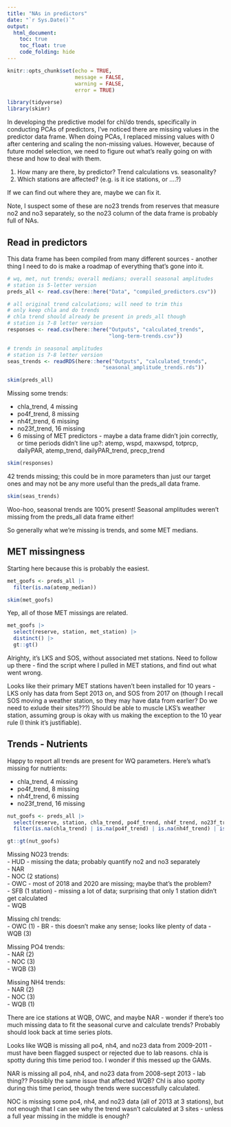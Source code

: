 ```yaml
---
title: "NAs in predictors"
date: "`r Sys.Date()`"
output: 
  html_document:
    toc: true
    toc_float: true
    code_folding: hide
---
```


```r
knitr::opts_chunk$set(echo = TRUE,
                      message = FALSE,
                      warning = FALSE,
                      error = TRUE)

library(tidyverse)
library(skimr)
```

In developing the predictive model for chl/do trends, specifically in conducting PCAs of predictors, I've noticed there are missing values in the predictor data frame. When doing PCAs, I replaced missing values with 0 after centering and scaling the non-missing values. However, because of future model selection, we need to figure out what's really going on with these and how to deal with them.  

1.  How many are there, by predictor?  Trend calculations vs. seasonality?  
2.  Which stations are affected? (e.g. is it ice stations, or ....?)  

If we can find out where they are, maybe we can fix it.  

Note, I suspect some of these are no23 trends from reserves that measure no2 and no3 separately, so the no23 column of the data frame is probably full of NAs.  

## Read in predictors  

This data frame has been compiled from many different sources - another thing I need to do is make a roadmap of everything that's gone into it.  

```r
# wq, met, nut trends; overall medians; overall seasonal amplitudes
# station is 5-letter version
preds_all <- read.csv(here::here("Data", "compiled_predictors.csv"))

# all original trend calculations; will need to trim this
# only keep chla and do trends
# chla trend should already be present in preds_all though
# station is 7-8 letter version
responses <- read.csv(here::here("Outputs", "calculated_trends",
                                 "long-term-trends.csv"))

# trends in seasonal amplitudes
# station is 7-8 letter version
seas_trends <- readRDS(here::here("Outputs", "calculated_trends", 
                               "seasonal_amplitude_trends.rds"))

```

```r
skim(preds_all)
```

Missing some trends:  

-  chla_trend, 4 missing  
-  po4f_trend, 8 missing  
-  nh4f_trend, 6 missing  
-  no23f_trend, 16 missing  
-  6 missing of MET predictors - maybe a data frame didn't join correctly, or time periods didn't line up?: atemp, wspd, maxwspd, totprcp, dailyPAR, atemp_trend, dailyPAR_trend, precp_trend


```r
skim(responses)
```

42 trends missing; this could be in more parameters than just our target ones and may not be any more useful than the preds_all data frame.  

```r
skim(seas_trends)
```

Woo-hoo, seasonal trends are 100% present! Seasonal amplitudes weren't missing from the preds_all data frame either!  


So generally what we're missing is trends, and some MET medians.  


## MET missingness  

Starting here because this is probably the easiest.  

```r
met_goofs <- preds_all |> 
  filter(is.na(atemp_median))

skim(met_goofs)
```

Yep, all of those MET missings are related.  

```r
met_goofs |> 
  select(reserve, station, met_station) |> 
  distinct() |> 
  gt::gt()
```

Alrighty, it's LKS and SOS, without associated met stations. Need to follow up there - find the script where I pulled in MET stations, and find out what went wrong.  

Looks like their primary MET stations haven't been installed for 10 years - LKS only has data from Sept 2013 on, and SOS from 2017 on (though I recall SOS moving a weather station, so they may have data from earlier? Do we need to exlude their sites???)  Should be able to muscle LKS's weather station, assuming group is okay with us making the exception to the 10 year rule (I think it's justifiable).  


## Trends - Nutrients  

Happy to report all trends are present for WQ parameters. Here's what's missing for nutrients:  

-  chla_trend, 4 missing  
-  po4f_trend, 8 missing  
-  nh4f_trend, 6 missing  
-  no23f_trend, 16 missing   

```r
nut_goofs <- preds_all |> 
  select(reserve, station, chla_trend, po4f_trend, nh4f_trend, no23f_trend) |> 
  filter(is.na(chla_trend) | is.na(po4f_trend) | is.na(nh4f_trend) | is.na(no23f_trend))

gt::gt(nut_goofs)
```



Missing NO23 trends:  
-  HUD  - missing the data; probably quantify no2 and no3 separately  
-  NAR  
-  NOC (2 stations)  
-  OWC  - most of 2018 and 2020 are missing; maybe that's the problem?  
-  SFB (1 station)  - missing a lot of data; surprising that only 1 station didn't get calculated  
-  WQB  

Missing chl trends:  
-  OWC (1)  - BR - this doesn't make any sense; looks like plenty of data
-  WQB (3)  

Missing PO4 trends:  
-  NAR (2)  
-  NOC (3)  
-  WQB (3)  

Missing NH4 trends:  
-  NAR (2)  
-  NOC (3)  
-  WQB (1)  


There are ice stations at WQB, OWC, and maybe NAR - wonder if there's too much missing data to fit the seasonal curve and calculate trends? Probably should look back at time series plots.  


Looks like WQB is missing all po4, nh4, and no23 data from 2009-2011 - must have been flagged suspect or rejected due to lab reasons. chla is spotty during this time period too. I wonder if this messed up the GAMs.   

NAR is missing all po4, nh4, and no23 data from 2008-sept 2013 - lab thing?? Possibly the same issue that affected WQB? Chl is also spotty during this time period, though trends were successfully calculated.  

NOC is missing some po4, nh4, and no23 data (all of 2013 at 3 stations), but not enough that I can see why the trend wasn't calculated at 3 sites - unless a full year missing in the middle is enough?  
